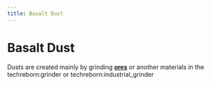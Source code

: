 ```yaml
---
title: Basalt Dust
---
```


<ItemImage file="basalt_dust" alt="Basalt Dust" size="200" />

# Basalt Dust

Dusts are created mainly by grinding **[ores](/world_generation/ore)** or another materials in the <mcitem>techreborn:grinder</mcitem> 
or <mcitem>techreborn:industrial_grinder</mcitem>
